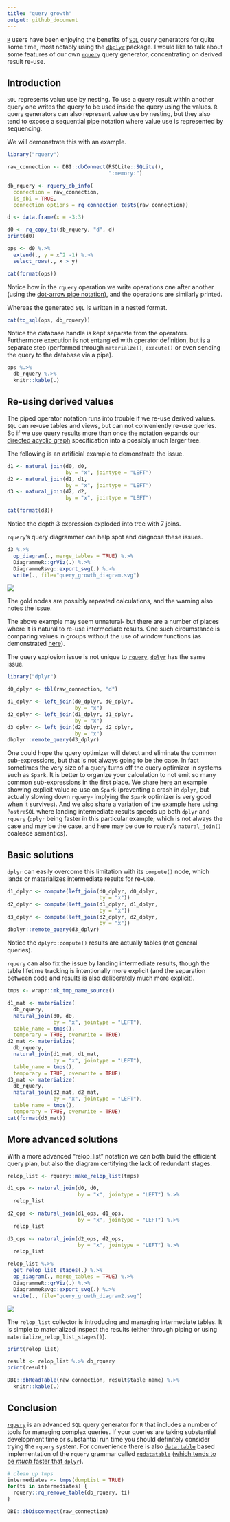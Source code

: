 ```yaml
---
title: "query growth"
output: github_document
---
```


[`R`](https://www.r-project.org) users have been enjoying the benefits of [`SQL`](https://en.wikipedia.org/wiki/SQL) query generators for quite some time, most notably using the [`dbplyr`](https://CRAN.R-project.org/package=dbplyr) package.  I would like to talk about some features of our own [`rquery`](https://github.com/WinVector/rquery) query generator, concentrating on derived result re-use.

## Introduction

`SQL` represents value use by nesting.  To use a query result within another query one writes the query to be used inside the query using the values.  `R` query generators can also represent value use by nesting, but they also tend to expose a sequential pipe notation where value use is represented by sequencing.

We will demonstrate this with an example.

```r
library("rquery")

raw_connection <- DBI::dbConnect(RSQLite::SQLite(), 
                                 ":memory:")

db_rquery <- rquery_db_info(
  connection = raw_connection,
  is_dbi = TRUE,
  connection_options = rq_connection_tests(raw_connection))

d <- data.frame(x = -3:3)

d0 <- rq_copy_to(db_rquery, "d", d)
print(d0)

ops <- d0 %.>%
  extend(., y = x^2 -1) %.>%
  select_rows(., x > y)

cat(format(ops))
```

Notice how in the `rquery` operation we write operations one after another (using the [dot-arrow pipe notation](https://journal.r-project.org/archive/2018/RJ-2018-042/index.html)), and the operations are similarly printed.  

Whereas the generated `SQL` is written in a nested format.

```r
cat(to_sql(ops, db_rquery))
```

Notice the database handle is kept separate from the operators. Furthermore execution is not entangled with operator definition, but is a separate step (performed through `materialze()`, `execute()` or even sending the query to the database via a pipe).

```r
ops %.>%
  db_rquery %.>%
  knitr::kable(.)
```


## Re-using derived values

The piped operator notation runs into trouble if we re-use derived values.  `SQL` can re-use tables and views, but can not conveniently re-use queries.  So if we use query results more than once the notation expands our [directed acyclic graph](https://en.wikipedia.org/wiki/Directed_acyclic_graph) specification into a possibly much larger tree.

The following is an artificial example to demonstrate the issue.

```r
d1 <- natural_join(d0, d0, 
                   by = "x", jointype = "LEFT")
d2 <- natural_join(d1, d1, 
                   by = "x", jointype = "LEFT")
d3 <- natural_join(d2, d2, 
                   by = "x", jointype = "LEFT")

cat(format(d3))
```

Notice the depth 3 expression exploded into tree with 7 joins.

`rquery`'s query diagrammer can help spot and diagnose these issues.

```r
d3 %.>%
  op_diagram(., merge_tables = TRUE) %.>% 
  DiagrammeR::grViz(.) %.>%
  DiagrammeRsvg::export_svg(.) %.>%
  write(., file="query_growth_diagram.svg")
```

![](query_growth_diagram.svg)

The gold nodes are possibly repeated calculations, and the warning also notes the issue. 

The above example may seem unnatural- but there are a number of places where it is natural to re-use intermediate results.  One such circumstance is comparing values in groups without the use of window functions (as demonstrated [here](https://github.com/WinVector/rquery/blob/master/db_examples/RSQLite.md)).


The query explosion issue is not unique to [`rquery`](https://CRAN.R-project.org/package=rquery), [`dplyr`](https://CRAN.R-project.org/package=dplyr) has the same issue.

```r
library("dplyr")

d0_dplyr <- tbl(raw_connection, "d")

d1_dplyr <- left_join(d0_dplyr, d0_dplyr, 
                      by = "x")
d2_dplyr <- left_join(d1_dplyr, d1_dplyr, 
                      by = "x")
d3_dplyr <- left_join(d2_dplyr, d2_dplyr, 
                      by = "x")
dbplyr::remote_query(d3_dplyr)
```

One could hope the query optimizer will detect and eliminate the common sub-expressions, but that is not always going to be the case.  In fact sometimes the very size of a query turns off the query optimizer in systems such as `Spark`.  It is better to organize your calculation to not emit so many common sub-expressions in the first place.  We share [here](https://github.com/WinVector/rquery/blob/master/extras/query_growth/time_dag.md) an example showing explicit value re-use on `Spark` (preventing a crash in `dplyr`, but actually slowing down `rquery`- implying the `Spark` optimizer is very good when it survives).  And we also share a variation of the example [here](https://github.com/WinVector/rquery/blob/master/extras/query_growth/time_dag_PostgreSQL.md) using `PostreSQL` where landing intermediate results speeds up both `dplyr` and `rquery` (`dplyr` being faster in this particular example; which is not always the case and may be the case, and here may be due to `rquery`'s `natural_join()` coalesce semantics).

## Basic solutions

`dplyr` can easily overcome this limitation with its `compute()` node, which lands or materializes intermediate results for re-use.

```r
d1_dplyr <- compute(left_join(d0_dplyr, d0_dplyr, 
                              by = "x"))
d2_dplyr <- compute(left_join(d1_dplyr, d1_dplyr, 
                              by = "x"))
d3_dplyr <- compute(left_join(d2_dplyr, d2_dplyr, 
                              by = "x"))
dbplyr::remote_query(d3_dplyr)
```

Notice the `dplyr::compute()` results are actually tables (not general queries).

`rquery` can also fix the issue by landing intermediate results, though the table lifetime tracking is intentionally more explicit (and the separation between code and results is also deliberately much more explicit).

```r
tmps <- wrapr::mk_tmp_name_source()

d1_mat <- materialize(
  db_rquery,
  natural_join(d0, d0, 
               by = "x", jointype = "LEFT"),
  table_name = tmps(), 
  temporary = TRUE, overwrite = TRUE)
d2_mat <- materialize(
  db_rquery,
  natural_join(d1_mat, d1_mat, 
               by = "x", jointype = "LEFT"),
  table_name = tmps(), 
  temporary = TRUE, overwrite = TRUE)
d3_mat <- materialize(
  db_rquery,
  natural_join(d2_mat, d2_mat, 
               by = "x", jointype = "LEFT"),
  table_name = tmps(), 
  temporary = TRUE, overwrite = TRUE)
cat(format(d3_mat))
```



## More advanced solutions

With a more advanced "relop_list" notation we can both build the efficient query plan, but also the diagram certifying the lack of redundant stages.

```r
relop_list <- rquery::make_relop_list(tmps)

d1_ops <- natural_join(d0, d0, 
                       by = "x", jointype = "LEFT") %.>%
  relop_list

d2_ops <- natural_join(d1_ops, d1_ops, 
                       by = "x", jointype = "LEFT") %.>%
  relop_list

d3_ops <- natural_join(d2_ops, d2_ops, 
                       by = "x", jointype = "LEFT") %.>%
  relop_list
```

```r
relop_list %.>%
  get_relop_list_stages(.) %.>%
  op_diagram(., merge_tables = TRUE) %.>% 
  DiagrammeR::grViz(.) %.>%
  DiagrammeRsvg::export_svg(.) %.>%
  write(., file="query_growth_diagram2.svg")
```

![](query_growth_diagram2.svg)

The `relop_list` collector is introducing and managing intermediate tables.  It is simple to materialized inspect the results (either through piping or using `materialize_relop_list_stages()`).

```r
print(relop_list)

result <- relop_list %.>% db_rquery
print(result)

DBI::dbReadTable(raw_connection, result$table_name) %.>%
  knitr::kable(.)
```


## Conclusion

[`rquery`](https://github.com/WinVector/rquery) is an advanced `SQL` query generator for `R` that includes a number of tools for managing complex queries.  If your queries are taking substantial development time or substantial run time you should definitely consider trying the `rquery` system.  For convenience there is also [`data.table`](https://CRAN.R-project.org/package=data.table) based implementation of the `rquery` grammar called [`rqdatatable`](https://github.com/WinVector/rqdatatable) ([which tends to be *much* faster that `dplyr`](http://www.win-vector.com/blog/2018/08/timings-of-a-grouped-rank-filter-task/)).


```r
# clean up tmps
intermediates <- tmps(dumpList = TRUE)
for(ti in intermediates) {
  rquery::rq_remove_table(db_rquery, ti)
}

DBI::dbDisconnect(raw_connection)
```
